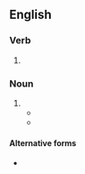 ==English==

===Verb===
{{head|en|verb form}}

# {{present participle of|en|grangerise|nocat=1}}

===Noun===
{{en-noun}}

# {{synonym of|en|grangerisation}}
#* {{quote-book|en|year=1893|title=The Great Book-Collectors|author=Charles Isaac Elton|authorlink=Charles Elton (lawyer)|author2=Mary Augusta Elton|page=122|url=https://www.gutenberg.org/cache/epub/18938/pg18938-images.html|passage=The practice of ‘'''grangerising''',’ or stuffing out an author with prints and pages from other works, was even praised by Dibdin as ‘useful and entertaining,’ though in our own time it is rightly condemned as a malpractice.}}
#* {{quote-book|en|edition=2nd|year=1922|page=122|location=London|publisher=Philip Allan & Co.|title=The Book-Hunter at Home|author=P. B. M. Allan|brackets=on|url=https://www.gutenberg.org/cache/epub/22716/pg22716-images.html|passage=As to the practice of inserting illustrations in books that are published without them, ‘'''Grangerising''',’ as it is called, it is perhaps best left alone.}}

====Alternative forms====
* {{alter|en|Grangerising}}